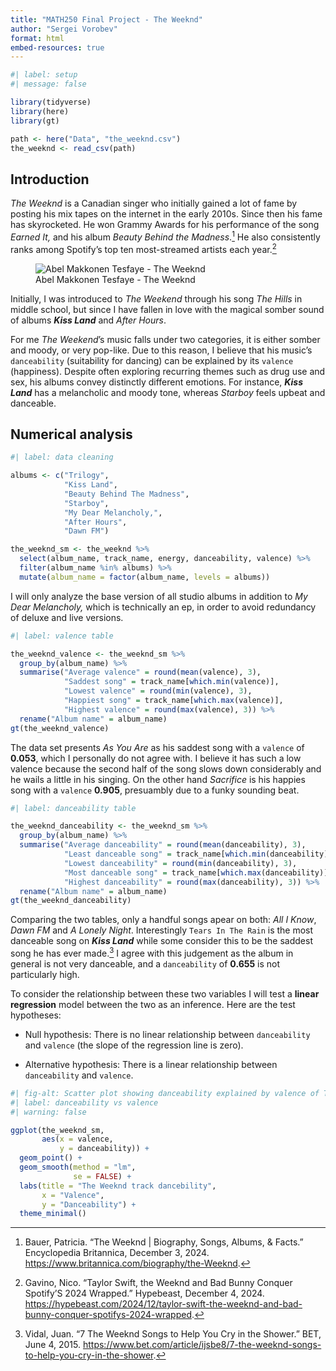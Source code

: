 ```yaml
---
title: "MATH250 Final Project - The Weeknd"
author: "Sergei Vorobev"
format: html
embed-resources: true
---
```


```r
#| label: setup
#| message: false

library(tidyverse)
library(here)
library(gt)

path <- here("Data", "the_weeknd.csv")
the_weeknd <- read_csv(path)
```

## Introduction

*The Weeknd* is a Canadian singer who initially gained a lot of fame by posting his mix tapes on the internet in the early 2010s. Since then his fame has skyrocketed. He won Grammy Awards for his performance of the song *Earned It,* and his album *Beauty Behind the Madness*.[^1] He also consistently ranks among Spotify's top ten most-streamed artists each year.[^2]

![Abel Makkonen Tesfaye - The Weeknd](the_weeknd.jpg)

Initially, I was introduced to *The Weekend* through his song *The Hills* in middle school, but since I have fallen in love with the magical somber sound of albums ***Kiss Land*** and *After Hours*.

For me *The Weekend*'s music falls under two categories, it is either somber and moody, or very pop-like. Due to this reason, I believe that his music's `danceability` (suitability for dancing) can be explained by its `valence` (happiness). Despite often exploring recurring themes such as drug use and sex, his albums convey distinctly different emotions. For instance, ***Kiss Land*** has a melancholic and moody tone, whereas *Starboy* feels upbeat and danceable.

## Numerical analysis

```r
#| label: data cleaning

albums <- c("Trilogy",
            "Kiss Land",
            "Beauty Behind The Madness",
            "Starboy",
            "My Dear Melancholy,",
            "After Hours",
            "Dawn FM")

the_weeknd_sm <- the_weeknd %>% 
  select(album_name, track_name, energy, danceability, valence) %>% 
  filter(album_name %in% albums) %>% 
  mutate(album_name = factor(album_name, levels = albums))
```

I will only analyze the base version of all studio albums in addition to *My Dear Melancholy,* which is technically an ep, in order to avoid redundancy of deluxe and live versions.

```r
#| label: valence table

the_weeknd_valence <- the_weeknd_sm %>% 
  group_by(album_name) %>% 
  summarise("Average valence" = round(mean(valence), 3),
            "Saddest song" = track_name[which.min(valence)],
            "Lowest valence" = round(min(valence), 3),
            "Happiest song" = track_name[which.max(valence)],
            "Highest valence" = round(max(valence), 3)) %>% 
  rename("Album name" = album_name)
gt(the_weeknd_valence)
```

The data set presents *As You Are* as his saddest song with a `valence` of **0.053**, which I personally do not agree with. I believe it has such a low valence because the second half of the song slows down considerably and he wails a little in his singing. On the other hand *Sacrifice* is his happies song with a `valence` **0.905**, presuambly due to a funky sounding beat.

```r
#| label: danceability table

the_weeknd_danceability <- the_weeknd_sm %>% 
  group_by(album_name) %>% 
  summarise("Average danceability" = round(mean(danceability), 3),
            "Least danceable song" = track_name[which.min(danceability)],
            "Lowest danceability" = round(min(danceability), 3),
            "Most danceable song" = track_name[which.max(danceability)],
            "Highest danceability" = round(max(danceability), 3)) %>% 
  rename("Album name" = album_name)
gt(the_weeknd_danceability)
```

Comparing the two tables, only a handful songs apear on both: *All I Know*, *Dawn FM* and *A Lonely Night*. Interestingly `Tears In The Rain` is the most danceable song on ***Kiss Land*** while some consider this to be the saddest song he has ever made.[^3] I agree with this judgement as the album in general is not very danceable, and a `danceability` of **0.655** is not particularly high.

To consider the relationship between these two variables I will test a **linear regression** model between the two as an inference. Here are the test hypotheses:

- Null hypothesis: There is no linear relationship between `danceability` and `valence` (the slope of the regression line is zero).

- Alternative hypothesis: There is a linear relationship between `danceability` and `valence`.

```r
#| fig-alt: Scatter plot showing danceability explained by valence of The Weeknd songs, with a positive regression line.
#| label: danceability vs valence
#| warning: false

ggplot(the_weeknd_sm,
       aes(x = valence,
           y = danceability)) +
  geom_point() +
  geom_smooth(method = "lm",
              se = FALSE) +
  labs(title = "The Weeknd track dancebility",
       x = "Valence",
       y = "Danceability") +
  theme_minimal()
```

[^1]: Bauer, Patricia. “The Weeknd | Biography, Songs, Albums, & Facts.” Encyclopedia Britannica, December 3, 2024. <https://www.britannica.com/biography/the-Weeknd>.

[^2]: Gavino, Nico. “Taylor Swift, the Weeknd and Bad Bunny Conquer Spotify'S 2024 Wrapped.” Hypebeast, December 4, 2024. <https://hypebeast.com/2024/12/taylor-swift-the-weeknd-and-bad-bunny-conquer-spotifys-2024-wrapped>.

[^3]: Vidal, Juan. "7 The Weeknd Songs to Help You Cry in the Shower." BET, June 4, 2015. <https://www.bet.com/article/ijsbe8/7-the-weeknd-songs-to-help-you-cry-in-the-shower>.